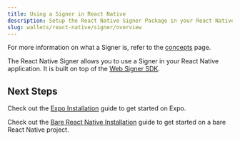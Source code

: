 ```yaml
---
title: Using a Signer in React Native
description: Setup the React Native Signer Package in your React Native Project
slug: wallets/react-native/signer/overview
---
```





For more information on what a Signer is, refer to the [concepts](/wallets/concepts/smart-account-signer) page.

The React Native Signer allows you to use a Signer in your React Native application. It is built on top of the [Web Signer SDK](/wallets/signer/what-is-a-signer).

<Markdown src="../../../shared/react-native/prerequisites.mdx" />

## Next Steps

Check out the [Expo Installation](/wallets/react-native/getting-started/getting-started-expo#install-the-react-native-signer-package) guide to get started on Expo.

Check out the [Bare React Native Installation](/wallets/react-native/getting-started/getting-started-rn-bare#install-the-react-native-signer-package) guide to get started on a bare React Native project.
